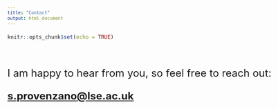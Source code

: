 ```yaml
---
title: "Contact"
output: html_document
---
```


```r
knitr::opts_chunk$set(echo = TRUE)
```

<style type="text/css">

body{ /* Normal  */
      font-size: 17px;
      text-align: justify;
  }

code.r{ /* Code block */
    font-size: 12px;
}
pre { /* Code block - determines code spacing between lines */
    font-size: 12px;
}
</style>

<br>

<font size="5"> 

I am happy to hear from you, so feel free to reach out: 

[**s.provenzano@lse.ac.uk**](mailto:s.provenzano@lse.ac.uk)  

</font>
